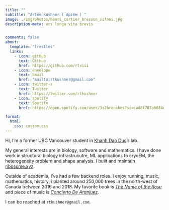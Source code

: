 ```yaml
---
title: ""
subtitle: "Artem Kushner ( Артём ) "
image: ./img/photos/henri_cartier_bresson_sifnos.jpg
description-meta: ars longa vita brevis


comments: false
about:
  template: "trestles"
  links:
    - icon: github
      text: Github
      href: https://github.com/rtviii
    - icon: envelope
      text: Email
      href: "mailto:rtkushner@gmail.com"
    - icon: twitter-x
      text: Twitter
      href: https://twitter.com/rtkushner
    - icon: spotify
      text: Spotify
      href: https://open.spotify.com/user/3s2branches?si=cad8f707a6084cb1

format:
  html:
    css: custom.css
---
```


Hi, I'm a former UBC Vancouver student in [Khanh Dao Duc](https://kdaoduc.com/about/)'s lab.

My general interests are in biology, software and mathematics. I have done work in structural biology infrastrucutre, ML applications to cryoEM, the heterogeneity problem and shape analysis. I built and maintain [ribosome.xyz](https://ribosome.xyz/).

Outside of academia, I've had a few backend roles. I enjoy running, music, mathematics, history; i planted around 250,000 trees in the north-west of Canada between 2016 and 2018. My favorite book is _[ The Name of the Rose ](https://it.wikipedia.org/wiki/Il_nome_della_rosa)_ and piece of music is _[ Concierto De Aranjuez ](https://en.wikipedia.org/wiki/Concierto_de_Aranjuez)_.  

I can be reached at `rtkushner@gmail.com`.

